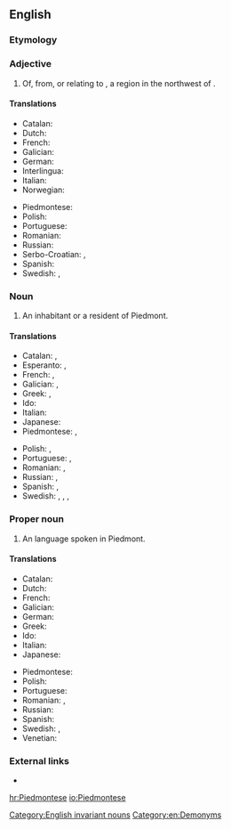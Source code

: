 ==English==
{{wikipedia}}

===Etymology===
{{suffix|Piedmont|ese|lang=en}}

===Adjective===
{{en-adj|-}}

# Of, from, or relating to {{l|en|Piedmont}}, a region in the northwest of {{l|en|Italy}}.

====Translations====
{{trans-top|of, from, or relating to Piedmont}}
* Catalan: {{t|ca|piemontès}}
* Dutch: {{t|nl|piëmontisch}}
* French: {{t+|fr|piémontais}}
* Galician: {{t+|gl|piemontés}}
* German: {{t|de|piemontesisch}}
* Interlingua: {{t|ia|pedemontese}}
* Italian: {{t+|it|piemontese}}
* Norwegian: {{t|no|piemontesisk}}
{{trans-mid}}
* Piedmontese: {{t|pms|piemontèis}}
* Polish: {{t+|pl|piemoncki}}
* Portuguese: {{t+|pt|piemontês}}
* Romanian: {{t|ro|piemontez}}
* Russian: {{t+|ru|пьемо́нтский|sc=Cyrl}}
* Serbo-Croatian: {{t|sh|пијѐмонтскӣ|sc=Cyrl}}, {{t+|sh|pijèmontskī}}
* Spanish: {{t+|es|piamontés}}
* Swedish: {{t|sv|piemontesisk}}, {{t|sv|piedmontesisk}}
{{trans-bottom}}

===Noun===
{{en-noun|Piedmontese}}

# An inhabitant or a resident of Piedmont.

====Translations====
{{trans-top|inhabitant}}
* Catalan: {{t|ca|piemontès|m}}, {{t|ca|piemontesa|f}}
* Esperanto: {{t|eo|piemontano}} {{qualifier|man or woman}}, {{t|eo|piemontanino}} {{qualifier|woman}}
* French: {{t+|fr|Piémontais|m}}, {{t+|fr|Piémontaise|f}}
* Galician: {{t+|gl|piemontés|m}}, {{t|gl|piemontesa|f}}
* Greek: {{t|el|Πιεμοντέζος|m}}, {{t|el|Πιεμοντέζα|f}}
* Ido: {{t+|io|Piemontano}}
* Italian: {{t+|it|piemontese|m|f}}
* Japanese: {{t|ja|ピエモンテ人|tr=piemonte-jin|sc=Jpan}}
* Piedmontese: {{t|pms|piemontèis|m}}, {{t|pms|piemontèisa|f}}
{{trans-mid}}
* Polish: {{t+|pl|Piemontczyk|m}}, {{t|pl|Piemontka|f}}
* Portuguese: {{t+|pt|piemontês|m}}, {{t|pt|piemontesa|f}}
* Romanian: {{t|ro|piemontez|m}}, {{t|ro|piemonteză|f}}
* Russian: {{t+|ru|пьемо́нтец|m}}, {{t|ru|пьемо́нтка|f|sc=Cyrl}}
* Spanish: {{t+|es|piamontés|m}}, {{t+|es|piamontesa|f}}
* Swedish: {{t|sv|piemontesare|c}}, {{t|sv|piedmontesare|c}} {{qualifier|man or woman}}, {{t+|sv|piemontesiska|c}}, {{t+|sv|piedmontesiska|c}} {{qualifier|woman}}
{{trans-bottom}}

===Proper noun===
{{en-proper noun}}

# An {{l|en|Indo-European}} language spoken in Piedmont.

====Translations====
{{trans-top|language}}
* Catalan: {{t|ca|piemontès|m}}
* Dutch: {{t+|nl|Piëmontees|n}}
* French: {{t+|fr|piémontais|m}}
* Galician: {{t+|gl|piemontés|m}}
* German: {{t+|de|Piemontesisch|n}}
* Greek: {{t+|el|πιεμοντέζικα|n-p}}
* Ido: {{t+|io|Piemontana}}
* Italian: {{t+|it|piemontese|m}}
* Japanese: {{t+|ja|ピエモンテ語|tr=piemonte-go|sc=Jpan}}
{{trans-mid}}
* Piedmontese: {{t|pms|piemontèis|m}}
* Polish: {{t+|pl|piemoncki|m}}
* Portuguese: {{t+|pt|piemontês|m}}
* Romanian: {{t|ro|piemonteză|f}}, {{t|ro|limba piemonteză|f}}
* Russian: {{t+|ru|пьемо́нтский|m}}
* Spanish: {{t+|es|piamontés|m}}
* Swedish: {{t+|sv|piemontesiska|c}}, {{t+|sv|piedmontesiska|c}}
* Venetian: {{t|vec|piemontexe|m}}
{{trans-bottom}}

===External links===
* {{ethnologue|code=pms}}

[[Category:English invariant nouns]]
[[Category:en:Demonyms]]

[[hr:Piedmontese]]
[[io:Piedmontese]]